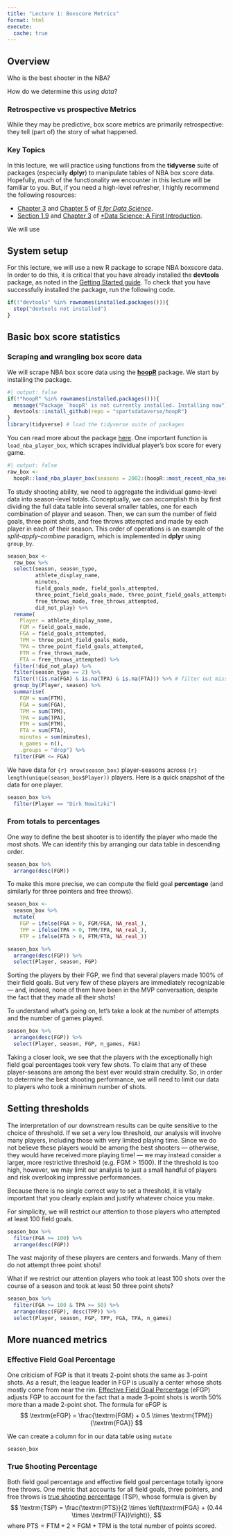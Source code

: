 ```yaml
---
title: "Lecture 1: Boxscore Metrics"
format: html
execute: 
  cache: true
---
```


## Overview
Who is the best shooter in the NBA?

How do we determine this *using data*?
<!--
 Main questions: who is the best shooter in the NBA? 
 How might we use *data* to determine this? 
-->

### Retrospective vs prospective Metrics

While they may be predictive, box score metrics are primarily retrospective: they tell (part of) the story of what happened.

### Key Topics

In this lecture, we will practice using functions from the **tidyverse** suite of packages (especially **dplyr**) to manipulate tables of NBA box score data.
Hopefully, much of the functionality we encounter in this lecture will be familiar to you.
But, if you need a high-level refresher, I highly recommend the following resources:

  * [Chapter 3](https://r4ds.hadley.nz/data-transform.html) and [Chapter 5]() of [*R for Data Science*](https://r4ds.hadley.nz).
  * [Section 1.9](https://datasciencebook.ca/intro.html#adding-and-modifying-columns-using-mutate) and [Chapter 3](https://datasciencebook.ca/wrangling.html) of [*Data Science: A First Introduction](https://datasciencebook.ca). 

We will use

:::{#nbastatR-install .callout-important collapse="true"}
## System setup

For this lecture, we will use a new R package to scrape NBA boxscore data.
In order to do this, it is critical that you have already installed the **devtools** package, as noted in the [Getting Started guide](guides/getting_started.html).
To check that you have successfully installed the package, run the following code.
```r
if(!"devtools" %in% rownames(installed.packages())){
  stop("devtools not installed")
}
```
:::


## Basic box score statistics

### Scraping and wrangling box score data

We will scrape NBA box score data using the [**hoopR**](http://hoopr.sportsdataverse.org/) package.
We start by installing the package.
```r
#| output: false
if(!"hoopR" %in% rownames(installed.packages())){
  message("Package `hoopR' is not currently installed. Installing now")
  devtools::install_github(repo = "sportsdataverse/hoopR")
}
library(tidyverse) # load the tidyverse suite of packages
```

You can read more about the package [here]().
One important function is `load_nba_player_box`, which scrapes individual player's box score for every game.

```r
#| output: false
raw_box <-
  hoopR::load_nba_player_box(seasons = 2002:(hoopR::most_recent_nba_season()))
```

To study shooting ability, we need to aggregate the individual game-level data into season-level totals.
Conceptually, we can accomplish this by first dividing the full data table into several smaller tables, one for each combination of player and season.
Then, we can sum the number of field goals, three point shots, and free throws attempted and made by each player in each of their season.
This order of operations is an example of the *split-apply-combine* paradigm, which is implemented in **dplyr** using `group_by`.

<!--
 5: play-in
 2: regular-season
 3: play-offs
-->

```r
season_box <-
  raw_box %>%
  select(season, season_type, 
         athlete_display_name,
         minutes, 
         field_goals_made, field_goals_attempted,
         three_point_field_goals_made, three_point_field_goals_attempted,
         free_throws_made, free_throws_attempted,
         did_not_play) %>%
  rename(
    Player = athlete_display_name,
    FGM = field_goals_made,
    FGA = field_goals_attempted,
    TPM = three_point_field_goals_made,
    TPA = three_point_field_goals_attempted,
    FTM = free_throws_made, 
    FTA = free_throws_attempted) %>%
  filter(!did_not_play) %>%
  filter(season_type == 2) %>%
  filter(!(is.na(FGA) & is.na(TPA) & is.na(FTA))) %>% # filter out missing data records
  group_by(Player, season) %>%
  summarise(
    FGM = sum(FTM),
    FGA = sum(FGA),
    TPM = sum(TPM),
    TPA = sum(TPA),
    FTM = sum(FTM),
    FTA = sum(FTA),
    minutes = sum(minutes),
    n_games = n(),
    .groups = "drop") %>%
  filter(FGM <= FGA)
```

We have data for `{r} nrow(season_box)` player-seasons across `{r} length(unique(season_box$Player))` players.
Here is a quick snapshot of the data for one player.
```r
season_box %>%
  filter(Player == "Dirk Nowitzki")
```

### From totals to percentages

One way to define the best shooter is to identify the player who made the most shots.
We can identify this by arranging our data table in descending order.
```r
season_box %>%
  arrange(desc(FGM))
```

<!--
Based on this simple definition, it would appear that James Harden had the two best shooting seasons since at least 2002-03.
Lets focus on his 2014-15 season: Harden made 847 field goals.
The apparently next best performance is Kevin Durant's 2014-15 season: Durant made 839 field goals.
The difference seems small --- only 8 field goals.
Do we think this difference is big or small? 
Taking a closer look, we see that Harden in 2017-18 took 377 *fewer* shots than Durant in 2014-15 while making eight more.
This seems quite impressive!
-->
To make this more precise, we can compute the field goal **percentage** (and similarly for three pointers and free throws).

```r
season_box <-
  season_box %>%
  mutate(
    FGP = ifelse(FGA > 0, FGM/FGA, NA_real_),
    TPP = ifelse(TPA > 0, TPM/TPA, NA_real_),
    FTP = ifelse(FTA > 0, FTM/FTA, NA_real_))
```

```r
season_box %>% 
  arrange(desc(FGP)) %>%
  select(Player, season, FGP)
```

Sorting the players by their $\textrm{FGP},$ we find that several players made 100% of their field goals.
But very few of these players are immediately recognizable --- and, indeed, none of them have been in the MVP conversation, despite the fact that they made all their shots! 

To understand what's going on, let's take a look at the number of attempts and the number of games played.
```r
season_box %>% 
  arrange(desc(FGP)) %>%
  select(Player, season, FGP, n_games, FGA)
```

Taking a closer look, we see that the players with the exceptionally high field goal percentages took very few shots.
To claim that any of these player-seasons are among the best ever would strain credulity.
So, in order to determine the best shooting performance, we will need to limit our data to players who took a minimum number of shots.

:::{#threshold-note .callout-note}
## Setting thresholds

The interpretation of our downstream results can be quite sensitive to the choice of threshold.
If we set a very low threshold, our analysis will involve many players, including those with very limited playing time.
Since we do not believe these players would be among the best shooters --- otherwise, they would have received more playing time! --- we may instead consider a larger, more restrictive threshold (e.g. $\textrm{FGM} > 1500$).
If the threshold is too high, however, we may limit our analysis to just a small handful of players and risk overlooking impressive performances. 

Because there is no single correct way to set a threshold, it is vitally important that you clearly explain and justify whatever choice you make.
:::


 
<!-- idea for replacement level:
 NBA roster has 15 players, of which 12 are active. 
 For the most part, teams play 8-10 people, so let's say 10
 For each season, compute 100 * 10/12% quantile for MPG and then take the average
 across the league. This is 
-->
For simplicity, we will restrict our attention to those players who attempted at least 100 field goals.
```r
season_box %>%
  filter(FGA >= 100) %>%
  arrange(desc(FGP))
```
The vast majority of these players are centers and forwards.
Many of them do not attempt three point shots! 

What if we restrict our attention players who took at least 100 shots over the course of a season and took at least 50 three point shots?

```r
season_box %>%
  filter(FGA >= 100 & TPA >= 50) %>%
  arrange(desc(FGP), desc(TPP)) %>%
  select(Player, season, FGP, TPP, FGA, TPA, n_games)
```





## More nuanced metrics

### Effective Field Goal Percentage
One criticism of FGP is that it treats 2-point shots the same as 3-point shots. As a result, the league leader in FGP is usually a center whose shots mostly come from near the rim.
[Effective Field Goal Percentage](https://en.wikipedia.org/wiki/Effective_field_goal_percentage) (eFGP) adjusts FGP to account for the fact that a made 3-point shots is worth 50% more than a made 2-point shot. The formula for eFGP is
$$
\textrm{eFGP} = \frac{\textrm{FGM} + 0.5 \times \textrm{TPM}}{\textrm{FGA}}
$$

We can create a column for \textrm{eFGP} in our data table using `mutate`
```r
season_box 

```

### True Shooting Percentage
Both field goal percentage and effective field goal percentage totally ignore free throws. One metric that accounts for all field goals, three pointers, and free throws is [true shooting percentage](https://en.wikipedia.org/wiki/True_shooting_percentage) ($\textrm{TSP}$), whose formula is given by
$$
\textrm{TSP} = \frac{\textrm{PTS}}{2 \times \left(\textrm{FGA} + (0.44 \times \textrm{FTA})\right)},
$$
where $\textrm{PTS} =  \textrm{FTM} + 2 \times \textrm{FGM} + \textrm{TPM}$ is the total number of points scored.
